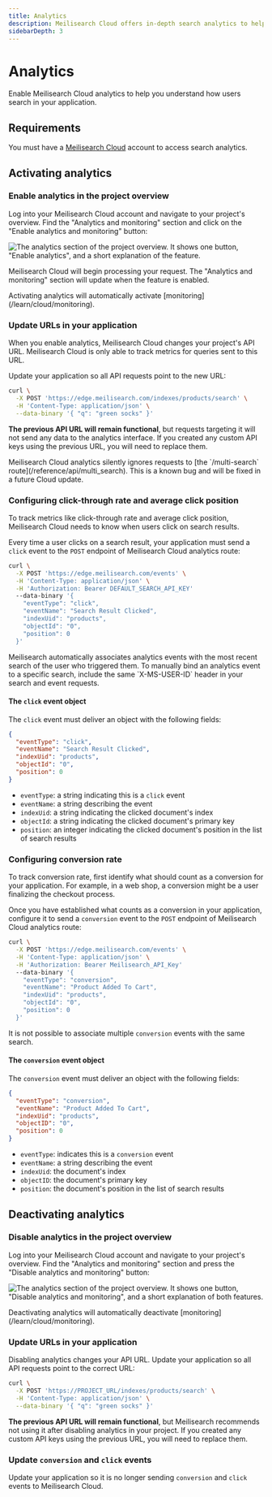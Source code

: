 ```yaml
---
title: Analytics
description: Meilisearch Cloud offers in-depth search analytics to help you understand how users search in your application.
sidebarDepth: 3
---
```


# Analytics

Enable Meilisearch Cloud analytics to help you understand how users search in your application.

## Requirements

You must have a [Meilisearch Cloud](https://meilisearch.com/cloud?utm_campaign=oss&utm_source=docs&utm_medium=analytics) account to access search analytics.

## Activating analytics

### Enable analytics in the project overview

Log into your Meilisearch Cloud account and navigate to your project's overview. Find the "Analytics and monitoring" section and click on the "Enable analytics and monitoring" button:

![The analytics section of the project overview. It shows one button, "Enable analytics", and a short explanation of the feature.](/assets/images/cloud-analytics/01-analytics-enable.png)

Meilisearch Cloud will begin processing your request. The "Analytics and monitoring" section will update when the feature is enabled.

<Capsule intent="note" title="Monitoring and analytics">
Activating analytics will automatically activate [monitoring](/learn/cloud/monitoring). 
</Capsule>

### Update URLs in your application

When you enable analytics, Meilisearch Cloud changes your project's API URL. Meilisearch Cloud is only able to track metrics for queries sent to this URL.

Update your application so all API requests point to the new URL:

```sh
curl \
  -X POST 'https://edge.meilisearch.com/indexes/products/search' \
  -H 'Content-Type: application/json' \
  --data-binary '{ "q": "green socks" }'
```

**The previous API URL will remain functional**, but requests targeting it will not send any data to the analytics interface. If you created any custom API keys using the previous URL, you will need to replace them.

<Capsule intent="danger" title="Analytics and multi-search queries">
Meilisearch Cloud analytics silently ignores requests to [the `/multi-search` route](/reference/api/multi_search). This is a known bug and will be fixed in a future Cloud update.
</Capsule>

### Configuring click-through rate and average click position

To track metrics like click-through rate and average click position, Meilisearch Cloud needs to know when users click on search results.

Every time a user clicks on a search result, your application must send a `click` event to the `POST` endpoint of Meilisearch Cloud analytics route:

```sh
curl \
  -X POST 'https://edge.meilisearch.com/events' \
  -H 'Content-Type: application/json' \
  -H 'Authorization: Bearer DEFAULT_SEARCH_API_KEY'
  --data-binary '{
    "eventType": "click",
    "eventName": "Search Result Clicked",
    "indexUid": "products",
    "objectId": "0",
    "position": 0
  }'
```

<Capsule intent="tip" title="Binding analytics events to a search">
Meilisearch automatically associates analytics events with the most recent search of the user who triggered them. To manually bind an analytics event to a specific search, include the same `X-MS-USER-ID` header in your search and event requests.
</Capsule>

#### The `click` event object

The `click` event must deliver an object with the following fields:

```json
{
  "eventType": "click",
  "eventName": "Search Result Clicked",
  "indexUid": "products",
  "objectId": "0",
  "position": 0
}
```

- `eventType`: a string indicating this is a `click` event
- `eventName`: a string describing the event
- `indexUid`: a string indicating the clicked document's index
- `objectId`: a string indicating the clicked document's primary key
- `position`: an integer indicating the clicked document's position in the list of search results

### Configuring conversion rate

To track conversion rate, first identify what should count as a conversion for your application. For example, in a web shop, a conversion might be a user finalizing the checkout process.

Once you have established what counts as a conversion in your application, configure it to send a `conversion` event to the `POST` endpoint of Meilisearch Cloud analytics route:

```sh
curl \
  -X POST 'https://edge.meilisearch.com/events' \
  -H 'Content-Type: application/json' \
  -H 'Authorization: Bearer Meilisearch_API_Key'
  --data-binary '{
    "eventType": "conversion",
    "eventName": "Product Added To Cart",
    "indexUid": "products",
    "objectId": "0",
    "position": 0
  }'
```

It is not possible to associate multiple `conversion` events with the same search.

#### The `conversion` event object

The `conversion` event must deliver an object with the following fields:

```json
{
  "eventType": "conversion",
  "eventName": "Product Added To Cart",
  "indexUid": "products",
  "objectID": "0",
  "position": 0
}
```

- `eventType`: indicates this is a `conversion` event
- `eventName`: a string describing the event
- `indexUid`: the document's index
- `objectID`: the document's primary key
- `position`: the document's position in the list of search results

## Deactivating analytics

### Disable analytics in the project overview

Log into your Meilisearch Cloud account and navigate to your project's overview. Find the "Analytics and monitoring" section and press the "Disable analytics and monitoring" button:

![The analytics section of the project overview. It shows one button, "Disable analytics and monitoring", and a short explanation of both features.](/assets/images/cloud-analytics/02-analytics-disable.png)

<Capsule intent="note" title="Monitoring and analytics">
Deactivating analytics will automatically deactivate [monitoring](/learn/cloud/monitoring). 
</Capsule>

### Update URLs in your application

Disabling analytics changes your API URL. Update your application so all API requests point to the correct URL:

```sh
curl \
  -X POST 'https://PROJECT_URL/indexes/products/search' \
  -H 'Content-Type: application/json' \
  --data-binary '{ "q": "green socks" }'
```

**The previous API URL will remain functional**, but Meilisearch recommends not using it after disabling analytics in your project. If you created any custom API keys using the previous URL, you will need to replace them.

### Update `conversion` and `click` events

Update your application so it is no longer sending `conversion` and `click` events to Meilisearch Cloud.
